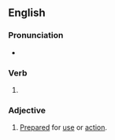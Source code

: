 ==English==

===Pronunciation===
* {{IPA|en|/pɹaɪmd/}}

===Verb===
{{head|en|verb form}}

# {{en-past of|prime}}

===Adjective===
{{en-adj|-}}

# [[prepared|Prepared]] for [[use]] or [[action]].